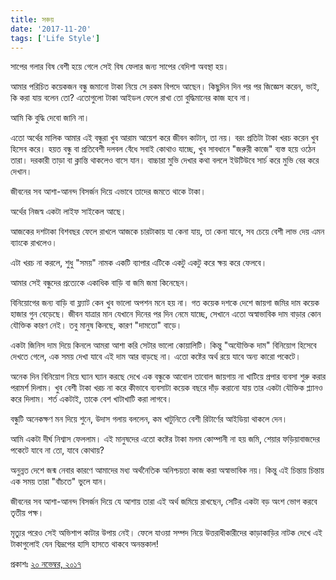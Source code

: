 ```yaml
---
title: সঞ্চয়
date: '2017-11-20'
tags: ['Life Style']
---
```


সাপের গলার বিষ বেশী হয়ে গেলে সেই বিষ ফেলার জন্য সাপের বেদিশা অবস্থা হয়।

আমার পরিচিত কয়েকজন বন্ধু জমানো টাকা নিয়ে সে রকম বিপদে আছেন। কিছুদিন দিন পর পর জিজ্ঞেস করেন, ভাই, কি করা যায় বলেন তো? এতোগুলো টাকা আইডল ফেলে রাখা তো বুদ্ধিমানের কাজ হবে না।

আমি কি বুদ্ধি দেবো জানি না।

এতো অর্থের মালিক আমার এই বন্ধুরা খুব আরাম আয়েশ করে জীবন কাটান, তা নয়। বরং প্রতিটা টাকা খরচ করেন খুব হিসেব করে। হয়ত বন্ধু বা প্রতিবেশী দলবল বেঁধে সবাই কোথাও যাচ্ছে, খুব সাবধানে "জরুরী কাজে" ব্যস্ত হয়ে ওঠেন তারা। দরকারী তাড়া বা ক্লান্তি থাকলেও বাসে যান। বাচ্চারা মুভি দেখার কথা বললে ইউটিউবে সার্চ করে মুভি বের করে দেখান।

জীবনের সব আশা-আনন্দ বিসর্জন দিয়ে এভাবে তাদের জমতে থাকে টাকা।

অর্থের নিজস্ব একটা লাইফ সাইকেল আছে।

আজকের দশটাকা বিশবছর ফেলে রাখলে আজকে চারটাকায় যা কেনা যায়, তা কেনা যাবে, সব চেয়ে বেশী লাভ দেয় এমন ব্যাংকে রাখলেও।

এটা খরচ না করলে, শুধু "সময়" নামক একটি ব্যাপার এটিকে একটু একটু করে ক্ষয় করে ফেলবে।

আমার সেই বন্ধুদের প্রত্যেকে একাধিক বাড়ি বা জমি জমা কিনেছেন।

বিনিয়োগের জন্য বাড়ি বা ফ্ল্যাট কেন খুব ভালো অপশন মনে হয় না। গত কয়েক দশকে দেশে জায়গা জমির দাম কয়েক হাজার গুন বেড়েছে। জীবন যাত্রার মান যেখানে দিনের পর দিন নেমে যাচ্ছে, সেখানে এতো অস্বাভাবিক দাম বাড়ার কোন যৌক্তিক কারণ নেই। তবু মানুষ কিনছে, কারণ "দামতো" বাড়ে।

একটা জিনিস দাম দিয়ে কিনলে আমরা আশা করি সেটার ভালো কোয়ালিটি। কিন্তু "অযৌক্তিক দাম" বিনিয়োগ হিসেবে দেখতে গেলে, এক সময় দেখা যাবে এই দাম আর বাড়ছে না। এতো কষ্টের অর্থ রয়ে যাবে অন্য কারো পকেটে।

অনেক দিন বিনিয়োগ নিয়ে ঘ্যান ঘ্যান করছে দেখে এক বন্ধুকে আবোল তাবোল জায়গায় না খাটিয়ে প্রপার ব্যবসা শুরু করার পরামর্শ দিলাম। খুব বেশী টাকা খরচ না করে কীভাবে ব্যবসাটা কয়েক বছরে দাঁড় করানো যায় তার একটা যৌক্তিক প্ল্যানও করে দিলাম। শর্ত একটাই, তাকে বেশ খাটাখাটি করা লাগবে।

বন্ধুটি অনেকক্ষণ মন দিয়ে শুনে, উদাস গলায় বললেন, কম খাটুনিতে বেশী রিটার্ণের আইডিয়া থাকলে দেন।

আমি একটা দীর্ঘ নিশ্বাস ফেললাম। এই মানুষদের এতো কষ্টের টাকা মলম কোম্পানী না হয় জমি, শেয়ার ফড়িয়াবাজদের পকেটে যাবে না তো, যাবে কোথায়?

অনুন্নত দেশে জন্ম নেবার কারণে আমাদের মধ্য অর্থনৈতিক অনিশ্চয়তা কাজ করা অস্বাভাবিক নয়। কিন্তু এই চিন্তায় চিন্তায় এক সময় তারা "বাঁচতে" ভুলে যান।

জীবনের সব আশা-আনন্দ বিসর্জন দিয়ে যে আশায় তারা এই অর্থ জমিয়ে রাখছেন, সেটির একটা বড় অংশ ভোগ করবে তৃতীয় পক্ষ।

মৃত্যুর পরেও সেই অভিশাপ কাটার উপায় নেই। ফেলে যাওয়া সম্পদ নিয়ে উত্তরাধীকারীদের কাড়াকাড়ির নাটক দেখে এই টাকাগুলোই যেন বিদ্রূপের হাসি হাসতে থাকবে অনন্তকাল!

প্রকাশঃ [২০ নভেম্বর, ২০১৭](https://www.facebook.com/ashraful.alam/posts/10154832578585583)